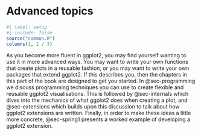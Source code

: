 # Advanced topics {#sec-advanced-topics .unnumbered}

```r
#| label: setup
#| include: false
source("common.R")
columns(1, 2 / 3)
```

As you become more fluent in ggplot2, you may find yourself wanting to use it in more advanced ways.
You may want to write your own functions that create plots in a reusable fashion, or you may want to write your own packages that extend ggplot2.
If this describes you, then the chapters in this part of the book are designed to get you started.
In @sec-programming we discuss programming techniques you can use to create flexible and reusable ggplot2 visualisations.
This is followed by @sec-internals which dives into the mechanics of what ggplot2 does when creating a plot, and @sec-extensions which builds upon this discussion to talk about how ggplot2 extensions are written.
Finally, in order to make these ideas a little more concrete, @sec-spring1 presents a worked example of developing a ggplot2 extension.
